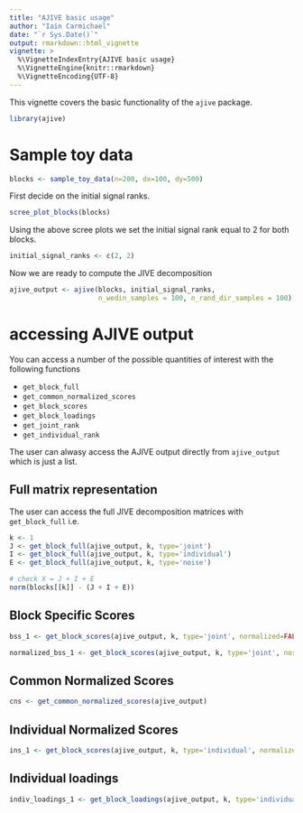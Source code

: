 ```yaml
---
title: "AJIVE basic usage"
author: "Iain Carmichael"
date: "`r Sys.Date()`"
output: rmarkdown::html_vignette
vignette: >
  %\VignetteIndexEntry{AJIVE basic usage}
  %\VignetteEngine{knitr::rmarkdown}
  %\VignetteEncoding{UTF-8}
---
```


This vignette covers the basic functionality of the `ajive` package.

```r
library(ajive)
```

# Sample toy data


```r
blocks <- sample_toy_data(n=200, dx=100, dy=500)
```

First decide on the initial signal ranks.
```r
scree_plot_blocks(blocks)
```

Using the above scree plots we set the initial signal rank equal to 2 for both blocks.
```r
initial_signal_ranks <- c(2, 2)
```

Now we are ready to compute the JIVE decomposition
```r
ajive_output <- ajive(blocks, initial_signal_ranks,
                      n_wedin_samples = 100, n_rand_dir_samples = 100)
```



# accessing AJIVE output

You can access a number of the possible quantities of interest with the following functions

- `get_block_full`
- `get_common_normalized_scores`
- `get_block_scores`
- `get_block_loadings`
- `get_joint_rank`
- `get_individual_rank`

The user can alwasy access the AJIVE output directly from `ajive_output` which is just a list.

## Full matrix representation

The user can access the full JIVE decomposition matrices with `get_block_full` i.e.
```r
k <- 1
J <- get_block_full(ajive_output, k, type='joint')
I <- get_block_full(ajive_output, k, type='individual')
E <- get_block_full(ajive_output, k, type='noise')

# check X = J + I + E
norm(blocks[[k]] - (J + I + E))
```

## Block Specific Scores

```r
bss_1 <- get_block_scores(ajive_output, k, type='joint', normalized=FALSE)

```


```r
normalized_bss_1 <- get_block_scores(ajive_output, k, type='joint', normalized=TRUE)

```


## Common Normalized Scores

```r
cns <- get_common_normalized_scores(ajive_output)
```


## Individual Normalized Scores

```r
ins_1 <- get_block_scores(ajive_output, k, type='individual', normalized=TRUE)
```

## Individual loadings
```r
indiv_loadings_1 <- get_block_loadings(ajive_output, k, type='individual')
```


